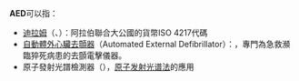 '''AED'''可以指：
*[[迪拉姆|迪拉姆]]（{{lang-en|Dirham}}、{{lang-ar|درهم}}）：阿拉伯聯合大公國的貨幣ISO 4217代碼
*[[自動體外心臟去顫器|自動體外心臟去顫器]]（Automated External Defibrillator）：，專門為急救瀕臨猝死病患的去顫電擊儀器。
*原子發射光譜檢測器（{{lang-en|Atomic Emission Detector}}），[[原子发射光谱法|原子发射光谱法]]的應用

{{disambig|Cat=三字拉丁字母縮寫消歧義}}